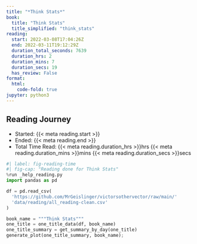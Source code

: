 ```yaml
---
title: "*Think Stats*"
book:
  title: "Think Stats"
  title_simplified: "think_stats"
reading:
  start: 2022-03-08T17:04:26Z
  end: 2022-03-11T19:12:29Z
  duration_total_seconds: 7639
  duration_hrs: 2
  duration_mins: 7
  duration_secs: 19
  has_review: False
format:
  html:
    code-fold: true
jupyter: python3
---
```


## Reading Journey

* Started: {{< meta reading.start >}}
* Ended: {{< meta reading.end >}}
* Total Time Read: {{< meta reading.duration_hrs >}}hrs {{< meta reading.duration_mins >}}mins {{< meta reading.duration_secs >}}secs

```python
#| label: fig-reading-time
#| fig-cap: "Reading done for Think Stats"
%run _help_reading.py
import pandas as pd

df = pd.read_csv(
  'https://github.com/MrGeislinger/victorsothervector/raw/main/'
  'data/reading/all_reading-clean.csv'
)

book_name = """Think Stats"""
one_title = one_title_data(df, book_name)
one_title_summary = get_summary_by_day(one_title)
generate_plot(one_title_summary, book_name);
```
